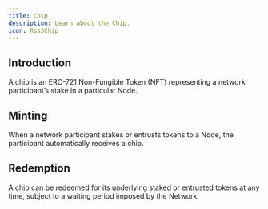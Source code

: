 ```yaml
---
title: Chip
description: Learn about the Chip.
icon: Rss3Chip
---
```


## Introduction

A chip is an ERC-721 Non-Fungible Token (NFT) representing a network participant’s stake in a particular Node.

## Minting

When a network participant stakes or entrusts tokens to a Node, the participant automatically receives a chip.

## Redemption

A chip can be redeemed for its underlying staked or entrusted tokens at any time, subject to a waiting period imposed by the Network.

